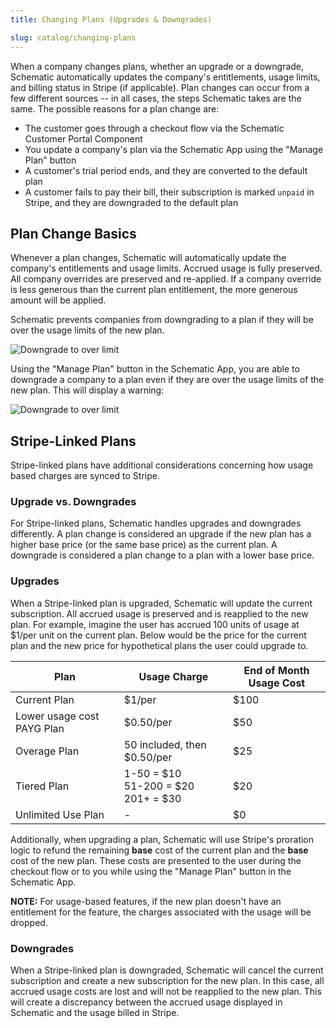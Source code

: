 ```yaml
---
title: Changing Plans (Upgrades & Downgrades)

slug: catalog/changing-plans
---
```


When a company changes plans, whether an upgrade or a downgrade, Schematic automatically updates the company's entitlements, usage limits, and billing status in Stripe (if applicable). Plan changes can occur from a few different sources -- in all cases, the steps Schematic takes are the same. The possible reasons for a plan change are:

- The customer goes through a checkout flow via the Schematic Customer Portal Component
- You update a company's plan via the Schematic App using the "Manage Plan" button
- A customer's trial period ends, and they are converted to the default plan
- A customer fails to pay their bill, their subscription is marked `unpaid` in Stripe, and they are downgraded to the default plan

## Plan Change Basics

Whenever a plan changes, Schematic will automatically update the company's entitlements and usage limits. Accrued usage is fully preserved. All company overrides are preserved and re-applied. If a company override is less generous than the current plan entitlement, the more generous amount will be applied. 

Schematic prevents companies from downgrading to a plan if they will be over the usage limits of the new plan. 

![Downgrade to over limit](../../assets/images/catalog/catalog-changing-plans-over-limit.png)

Using the "Manage Plan" button in the Schematic App, you are able to downgrade a company to a plan even if they are over the usage limits of the new plan. This will display a warning:

![Downgrade to over limit](../../assets/images/catalog/catalog-changing-plans-over-limit-2.png)

## Stripe-Linked Plans

Stripe-linked plans have additional considerations concerning how usage based charges are synced to Stripe. 

### Upgrade vs. Downgrades

For Stripe-linked plans, Schematic handles upgrades and downgrades differently. A plan change is considered an upgrade if the new plan has a higher base price (or the same base price) as the current plan. A downgrade is considered a plan change to a plan with a lower base price.

### Upgrades

When a Stripe-linked plan is upgraded, Schematic will update the current subscription. All accrued usage is preserved and is reapplied to the new plan. For example, imagine the user has accrued 100 units of usage at $1/per unit on the current plan. Below would be the price for the current plan and the new price for hypothetical plans the user could upgrade to. 

| Plan | Usage Charge | End of Month Usage Cost |
| --- | --- | --- |
| Current Plan | \$1/per | \$100 |
| Lower usage cost PAYG Plan | \$0.50/per | \$50 |
| Overage Plan | 50 included, then \$0.50/per | \$25 |
| Tiered Plan | 1-50 = \$10<br/>51-200 = \$20<br/>201+ = \$30 | \$20 |
| Unlimited Use Plan | - | \$0 |

Additionally, when upgrading a plan, Schematic will use Stripe's proration logic to refund the remaining **base** cost of the current plan and the **base** cost of the new plan. These costs are presented to the user during the checkout flow or to you while using the "Manage Plan" button in the Schematic App.

**NOTE:** For usage-based features, if the new plan doesn't have an entitlement for the feature, the charges associated with the usage will be dropped.

### Downgrades

When a Stripe-linked plan is downgraded, Schematic will cancel the current subscription and create a new subscription for the new plan. In this case, all accrued usage costs are lost and will not be reapplied to the new plan. This will create a discrepancy between the accrued usage displayed in Schematic and the usage billed in Stripe. 
